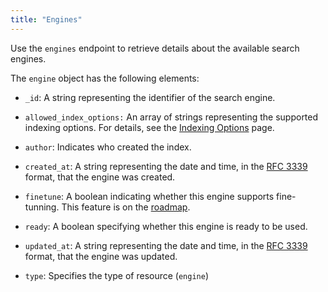 ```yaml
---
title: "Engines"
---
```


Use the `engines` endpoint to retrieve details about the available search
engines.

The `engine` object has the following elements:

- `_id`: A string representing the identifier of the search engine.

- `allowed_index_options:` An array of strings representing the supported
  indexing options. For details, see the
  [Indexing Options](/concepts/indexing-options) page.
- `author`: Indicates who created the index.

- `created_at`: A string representing the date and time, in the
  [RFC 3339](https://datatracker.ietf.org/doc/html/rfc3339) format, that the
  engine was created.

- `finetune`: A boolean indicating whether this engine supports fine-tunning.
  This feature is on the [roadmap](/roadmap).

- `ready`: A boolean specifying whether this engine is ready to be used.

- `updated_at`: A string representing the date and time, in the
  [RFC 3339](https://datatracker.ietf.org/doc/html/rfc3339) format, that the
  engine was updated.

- `type`: Specifies the type of resource (`engine`)
